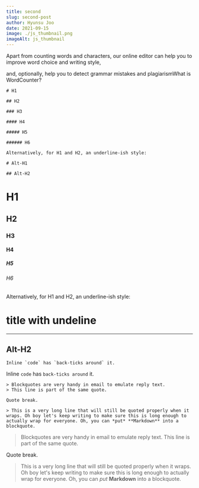 ```yaml
---
title: second
slug: second-post
author: Hyunsu Joo
date: 2021-09-15
image: ./js_thumbnail.png
imageAlt: js_thumbnail
---
```


Apart from counting words and characters,
our online editor can help you to improve word choice and writing style,

<!--end-->

and, optionally, help you to detect grammar mistakes and plagiarismWhat is WordCounter?

```mdx
# H1

## H2

### H3

#### H4

##### H5

###### H6

Alternatively, for H1 and H2, an underline-ish style:

# Alt-H1

## Alt-H2
```

# H1

## H2

### H3

#### H4

##### H5

###### H6

Alternatively, for H1 and H2, an underline-ish style:

# title with undeline

---

## Alt-H2

```
Inline `code` has `back-ticks around` it.
```

Inline `code` has `back-ticks around` it.

```
> Blockquotes are very handy in email to emulate reply text.
> This line is part of the same quote.

Quote break.

> This is a very long line that will still be quoted properly when it wraps. Oh boy let's keep writing to make sure this is long enough to actually wrap for everyone. Oh, you can *put* **Markdown** into a blockquote.

```

> Blockquotes are very handy in email to emulate reply text.
> This line is part of the same quote.

Quote break.

> This is a very long line that will still be quoted properly when it wraps. Oh boy let's keep writing to make sure this is long enough to actually wrap for everyone. Oh, you can _put_ **Markdown** into a blockquote.
